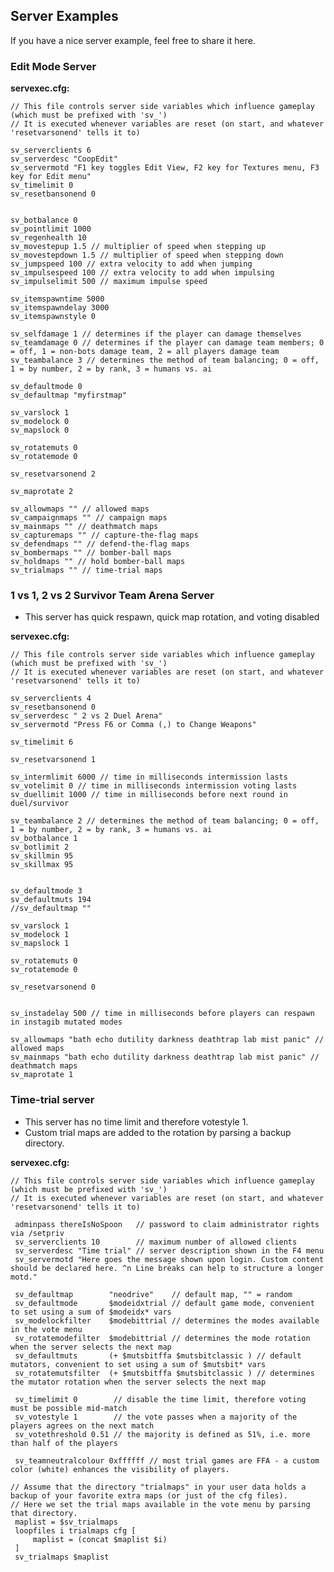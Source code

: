 == Server Examples ==

If you have a nice server example, feel free to share it here.

=== Edit Mode Server ===

'''servexec.cfg:'''
<pre>
// This file controls server side variables which influence gameplay (which must be prefixed with 'sv_')
// It is executed whenever variables are reset (on start, and whatever 'resetvarsonend' tells it to)

sv_serverclients 6
sv_serverdesc "CoopEdit"
sv_servermotd "F1 key toggles Edit View, F2 key for Textures menu, F3 key for Edit menu"
sv_timelimit 0
sv_resetbansonend 0


sv_botbalance 0
sv_pointlimit 1000
sv_regenhealth 10
sv_movestepup 1.5 // multiplier of speed when stepping up
sv_movestepdown 1.5 // multiplier of speed when stepping down
sv_jumpspeed 100 // extra velocity to add when jumping
sv_impulsespeed 100 // extra velocity to add when impulsing
sv_impulselimit 500 // maximum impulse speed

sv_itemspawntime 5000
sv_itemspawndelay 3000
sv_itemspawnstyle 0

sv_selfdamage 1 // determines if the player can damage themselves
sv_teamdamage 0 // determines if the player can damage team members; 0 = off, 1 = non-bots damage team, 2 = all players damage team
sv_teambalance 3 // determines the method of team balancing; 0 = off, 1 = by number, 2 = by rank, 3 = humans vs. ai

sv_defaultmode 0
sv_defaultmap "myfirstmap"

sv_varslock 1
sv_modelock 0
sv_mapslock 0

sv_rotatemuts 0
sv_rotatemode 0

sv_resetvarsonend 2

sv_maprotate 2

sv_allowmaps "" // allowed maps
sv_campaignmaps "" // campaign maps
sv_mainmaps "" // deathmatch maps
sv_capturemaps "" // capture-the-flag maps
sv_defendmaps "" // defend-the-flag maps
sv_bombermaps "" // bomber-ball maps
sv_holdmaps "" // hold bomber-ball maps
sv_trialmaps "" // time-trial maps
</pre>

=== 1 vs 1, 2 vs 2 Survivor Team Arena Server ===

* This server has quick respawn, quick map rotation, and voting disabled

'''servexec.cfg:'''
<pre>
// This file controls server side variables which influence gameplay (which must be prefixed with 'sv_')
// It is executed whenever variables are reset (on start, and whatever 'resetvarsonend' tells it to)

sv_serverclients 4
sv_resetbansonend 0
sv_serverdesc " 2 vs 2 Duel Arena"
sv_servermotd "Press F6 or Comma (,) to Change Weapons"

sv_timelimit 6

sv_resetvarsonend 1

sv_intermlimit 6000 // time in milliseconds intermission lasts
sv_votelimit 0 // time in milliseconds intermission voting lasts
sv_duellimit 1000 // time in milliseconds before next round in duel/survivor

sv_teambalance 2 // determines the method of team balancing; 0 = off, 1 = by number, 2 = by rank, 3 = humans vs. ai
sv_botbalance 1
sv_botlimit 2
sv_skillmin 95
sv_skillmax 95


sv_defaultmode 3
sv_defaultmuts 194
//sv_defaultmap ""

sv_varslock 1
sv_modelock 1
sv_mapslock 1

sv_rotatemuts 0
sv_rotatemode 0

sv_resetvarsonend 0


sv_instadelay 500 // time in milliseconds before players can respawn in instagib mutated modes

sv_allowmaps "bath echo dutility darkness deathtrap lab mist panic" // allowed maps
sv_mainmaps "bath echo dutility darkness deathtrap lab mist panic" // deathmatch maps
sv_maprotate 1
</pre>

===Time-trial server===

* This server has no time limit and therefore votestyle 1.
* Custom trial maps are added to the rotation by parsing a backup directory.
'''servexec.cfg:'''
<pre>
// This file controls server side variables which influence gameplay (which must be prefixed with 'sv_')
// It is executed whenever variables are reset (on start, and whatever 'resetvarsonend' tells it to)

 adminpass thereIsNoSpoon   // password to claim administrator rights via /setpriv
 sv_serverclients 10        // maximum number of allowed clients
 sv_serverdesc "Time trial" // server description shown in the F4 menu
 sv_servermotd "Here goes the message shown upon login. Custom content should be declared here. ^n Line breaks can help to structure a longer motd."

 sv_defaultmap        "neodrive"    // default map, "" = random
 sv_defaultmode       $modeidxtrial // default game mode, convenient to set using a sum of $modeidx* vars 
 sv_modelockfilter    $modebittrial // determines the modes available in the vote menu
 sv_rotatemodefilter  $modebittrial // determines the mode rotation when the server selects the next map
 sv_defaultmuts       (+ $mutsbitffa $mutsbitclassic ) // default mutators, convenient to set using a sum of $mutsbit* vars 
 sv_rotatemutsfilter  (+ $mutsbitffa $mutsbitclassic ) // determines the mutator rotation when the server selects the next map
 
 sv_timelimit 0        // disable the time limit, therefore voting must be possible mid-match 
 sv_votestyle 1        // the vote passes when a majority of the players agrees on the next match
 sv_votethreshold 0.51 // the majority is defined as 51%, i.e. more than half of the players

 sv_teamneutralcolour 0xffffff // most trial games are FFA - a custom color (white) enhances the visibility of players.

// Assume that the directory "trialmaps" in your user data holds a backup of your favorite extra maps (or just of the cfg files).
// Here we set the trial maps available in the vote menu by parsing that directory.
 maplist = $sv_trialmaps
 loopfiles i trialmaps cfg [ 
     maplist = (concat $maplist $i)
 ]
 sv_trialmaps $maplist

</pre>